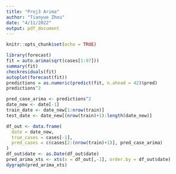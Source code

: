 ```yaml
---
title: "Proj3 Arima"
author: "Tianyue Zhou"
date: "4/11/2022"
output: pdf_document
---
```


```r
knitr::opts_chunk$set(echo = TRUE)
```

```r
library(forecast)
fit = auto.arima(sqrt(cases[1:97]))
summary(fit)
checkresiduals(fit)
autoplot(forecast(fit))
predictions = as.numeric(predict(fit, n.ahead = 42)$pred)
predictions^2
```



```r
pred_case_arima <- predictions^2
date_new <- date[-1]
train_date <- date_new[1:nrow(train)]
test_date <- date_new[(nrow(train)+1):length(date_new)]

df_out <- data.frame(
  date = date_new,
  true_cases = cases[-1],
  pred_cases = c(cases[2:(nrow(train)+1)], pred_case_arima)
)
df_out$date <- as.Date(df_out$date)
pred_arima_xts <- xts(x = df_out[,-1], order.by = df_out$date)
dygraph(pred_arima_xts)
```



